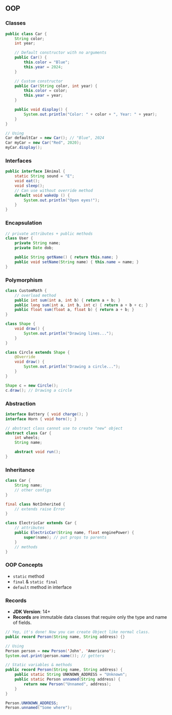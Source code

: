 ## OOP

### Classes

```java
public class Car {
    String color;
    int year;

    // Default constructor with no arguments
    public Car() {
        this.color = "Blue";
        this.year = 2024;
    }

    // Custom constructor
    public Car(String color, int year) {
        this.color = color;
        this.year = year;
    }

    public void display() {
        System.out.println("Color: " + color + ", Year: " + year);
    }
}
```

```java
// Using
Car defaultCar = new Car(); // "Blue", 2024
Car myCar = new Car("Red", 2020);
myCar.display();
```

### Interfaces

```java
public interface IAnimal {
    static String sound = "E";
    void eat();
    void sleep();
    // Can use without override method
    default void wakeUp () {
        System.out.println("Open eyes!");
    }
}
```

### Encapsulation

```java
// private attributes + public methods
class User {
    private String name;
    private Date dob;

    public String getName() { return this.name; }
    public void setName(String name) { this.name = name; }
}
```

### Polymorphism

```java
class CustomMath {
    // overload method
    public int sum(int a, int b) { return a + b; }
    public long sum(int a, int b, int c) { return a + b + c; }
    public float sum(float a, float b) { return a + b; }
}
```

```java
class Shape {
    void draw() {
        System.out.println("Drawing lines...");
    }
}

class Circle extends Shape {
    @Override
    void draw() {
        System.out.println("Drawing a circle...");
    }
}

Shape c = new Circle();
c.draw(); // Drawing a circle
```

### Abstraction

```java
interface Battery { void charge(); }
interface Horn { void horn(); }

// abstract class cannot use to create "new" object
abstract class Car {
    int wheels;
    String name;

    abstract void run();
}
```

### Inheritance

```java
class Car {
    String name;
    // other configs
}

final class NotInherited {
    // extends raise Error
}

class ElectricCar extends Car {
    // attributes
    public ElectricCar(String name, float enginePower) {
        super(name); // put props to parents
    }
    // methods
}
```

### OOP Concepts

- `static` method
- `final` & `static final`
- `default` method in interface

### Records

- **JDK Version**: 14+
- **Records** are immutable data classes that require only the type and name of fields.

```java
// Yep, it's done! Now you can create Object like normal class.
public record Person(String name, String address) {}

// Using
Person person = new Person('John', 'Americano');
System.out.print(person.name()); // getters
```

```java
// Static variables & methods
public record Person(String name, String address) {
    public static String UNKNOWN_ADDRESS = "Unknown";
    public static Person unnamed(String address) {
        return new Person("Unnamed", address);
    }
}

Person.UNKNOWN_ADDRESS;
Person.unnamed("Some where");
```
